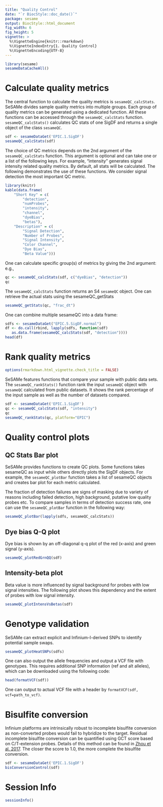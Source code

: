 ```yaml
---
title: "Quality Control"
date: "`r BiocStyle::doc_date()`"
package: sesame
output: BiocStyle::html_document
fig_width: 6
fig_height: 5
vignette: >
  %\VignetteEngine{knitr::rmarkdown}
  %\VignetteIndexEntry{1. Quality Control}
  %\VignetteEncoding{UTF-8}
---
```


```r
library(sesame)
sesameDataCacheAll()
```

# Calculate quality metrics

The central function to calculate the quality metrics is `sesameQC_calcStats`.
SeSAMe divides sample quality metrics into multiple groups. Each group of
quality metrics can be generated using a dedicated function. All these
functions can be accessed through the `sesameQC_calcStats`
function. `sesameQC_calcStats()` calculates QC stats of one SigDF and returns a
single object of the class `sesameQC`.

```r
sdf <- sesameDataGet('EPIC.1.SigDF')
sesameQC_calcStats(sdf)
```

The choice of QC metrics depends on the 2nd argument of the
`sesameQC_calcStats` function. This argument is optional and can take one or a
list of the following keys. For example, "intensity" generates signal intensity
related quality metrics. By default, all stats will be calculated. The
following demonstrates the use of these functions. We consider signal detection
the most important QC metric.

```r
library(knitr)
kable(data.frame(
    "Short Key" = c(
        "detection",
        "numProbes",
        "intensity",
        "channel",
        "dyeBias",
        "betas"),
    "Description" = c(
        "Signal Detection",
        "Number of Probes",
        "Signal Intensity",
        "Color Channel",
        "Dye Bias",
        "Beta Value")))
```

One can calculate specific group(s) of metrics by giving the 2nd argument: e.g.,

```r
qc <- sesameQC_calcStats(sdf, c("dyeBias", "detection"))
qc
```

The `sesameQC_calcStats` function returns an S4 `sesameQC` object. One can
retrieve the actual stats using the sesameQC_getStats

```r
sesameQC_getStats(qc, "frac_dt")
```

One can combine multiple sesameQC into a data frame:

```r
sdfs <- sesameDataGet("EPIC.5.SigDF.normal")
df <- do.call(rbind, lapply(sdfs, function(sdf)
   as.data.frame(sesameQC_calcStats(sdf, "detection"))))
head(df)
```

# Rank quality metrics

```r
options(rmarkdown.html_vignette.check_title = FALSE)
```

SeSAMe features functions that compare your sample with public data sets. The
`sesameQC_rankStats()` function rank the input `sesameQC` object with
`sesameQC` calculated from public datasets. It shows the rank percentage of the
input sample as well as the number of datasets compared.

```r
sdf <- sesameDataGet('EPIC.1.SigDF')
qc <- sesameQC_calcStats(sdf, "intensity")
qc
sesameQC_rankStats(qc, platform="EPIC")
```

# Quality control plots

## QC Stats Bar plot

SeSAMe provides functions to create QC plots. Some functions takes sesameQC as
input while others directly plots the SigDF objects. For example, the
`sesameQC_plotBar` function takes a list of sesameQC objects and creates bar
plot for each metric calculated.

The fraction of detection failures are signs of masking due to variety of
reasons including failed detection, high background, putative low quality
probes etc. To compare samples in terms of detection success rate, one can use
the `sesameQC_plotBar` function in the following way:

```r
sesameQC_plotBar(lapply(sdfs, sesameQC_calcStats))
```

## Dye bias Q-Q plot

Dye bias is shown by an off-diagonal q-q plot of the red (x-axis) and green
signal (y-axis).

```r
sesameQC_plotRedGrnQQ(sdf)
```

## Intensity-beta plot

Beta value is more influenced by signal background for probes with low signal
intensities. The following plot shows this dependency and the extent of probes
with low signal intensity.

```r
sesameQC_plotIntensVsBetas(sdf)
```

# Genotype validation

SeSAMe can extract explicit and Infinium-I-derived SNPs to identify potential
sample swaps.

```r
sesameQC_plotHeatSNPs(sdfs)
```

One can also output the allele frequencies and output a VCF file with
genotypes. This requires additional SNP information (ref and alt alleles),
which can be downloaded using the following code:

```r
head(formatVCF(sdf))
```

One can output to actual VCF file with a header by `formatVCF(sdf,
vcf=path_to_vcf)`.

# Bisulfite conversion

Infinium platforms are intrinsically robust to incomplete bisulfite conversion
as non-converted probes would fail to hybridize to the target. Residual
incomplete bisulfite conversion can be quantified using GCT score based on
C/T-extension probes. Details of this method can be found in
[Zhou et al. 2017](https://academic.oup.com/nar/article/45/4/e22/2290930).
The closer the score to 1.0, the more complete the bisulfite conversion.

```r
sdf <- sesameDataGet('EPIC.1.SigDF')
bisConversionControl(sdf)
```

# Session Info

```r
sessionInfo()
```